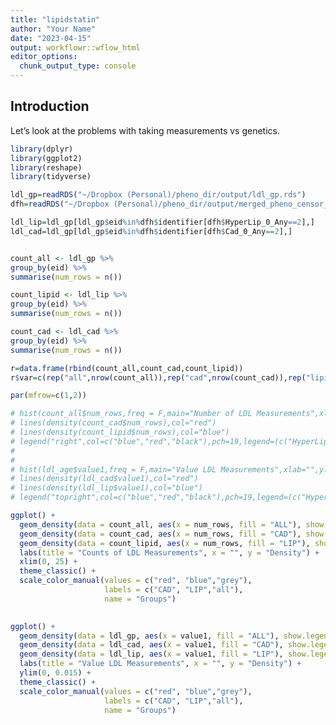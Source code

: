 ```yaml
---
title: "lipidstatin"
author: "Your Name"
date: "2023-04-15"
output: workflowr::wflow_html
editor_options:
  chunk_output_type: console
---
```


## Introduction


Let's look at the problems with taking measurements vs genetics.

```r
library(dplyr)
library(ggplot2)
library(reshape)
library(tidyverse)

ldl_gp=readRDS("~/Dropbox (Personal)/pheno_dir/output/ldl_gp.rds")
dfh=readRDS("~/Dropbox (Personal)/pheno_dir/output/merged_pheno_censor_final.rds")

ldl_lip=ldl_gp[ldl_gp$eid%in%dfh$identifier[dfh$HyperLip_0_Any==2],]
ldl_cad=ldl_gp[ldl_gp$eid%in%dfh$identifier[dfh$Cad_0_Any==2],]


count_all <- ldl_gp %>%
group_by(eid) %>%
summarise(num_rows = n())

count_lipid <- ldl_lip %>%
group_by(eid) %>%
summarise(num_rows = n())

count_cad <- ldl_cad %>%
group_by(eid) %>%
summarise(num_rows = n())

r=data.frame(rbind(count_all,count_cad,count_lipid))
r$var=c(rep("all",nrow(count_all)),rep("cad",nrow(count_cad)),rep("lipid",nrow(count_lipid)))

par(mfrow=c(1,2))

# hist(count_all$num_rows,freq = F,main="Number of LDL Measurements",xlab="",nclass=100)
# lines(density(count_cad$num_rows),col="red")
# lines(density(count_lipid$num_rows),col="blue")
# legend("right",col=c("blue","red","black"),pch=19,legend=(c("HyperLip","Cad","All")),title = "Population")
# 
# 
# hist(ldl_age$value1,freq = F,main="Value LDL Measurements",xlab="",ylim=c(0,0.015))
# lines(density(ldl_cad$value1),col="red")
# lines(density(ldl_lip$value1),col="blue")
# legend("topright",col=c("blue","red","black"),pch=19,legend=(c("HyperLip","Cad","All")),title = "Population")

ggplot() +
  geom_density(data = count_all, aes(x = num_rows, fill = "ALL"), show.legend = TRUE)+
  geom_density(data = count_cad, aes(x = num_rows, fill = "CAD"), show.legend = TRUE) +
  geom_density(data = count_lipid, aes(x = num_rows, fill = "LIP"), show.legend = TRUE) +
  labs(title = "Counts of LDL Measurements", x = "", y = "Density") +
  xlim(0, 25) +
  theme_classic() +
  scale_color_manual(values = c("red", "blue","grey"), 
                     labels = c("CAD", "LIP","all"), 
                     name = "Groups")

  
ggplot() +
  geom_density(data = ldl_gp, aes(x = value1, fill = "ALL"), show.legend = TRUE)+
  geom_density(data = ldl_cad, aes(x = value1, fill = "CAD"), show.legend = TRUE) +
  geom_density(data = ldl_lip, aes(x = value1, fill = "LIP"), show.legend = TRUE) +
  labs(title = "Value LDL Measurements", x = "", y = "Density") +
  ylim(0, 0.015) +
  theme_classic() +
  scale_color_manual(values = c("red", "blue","grey"), 
                     labels = c("CAD", "LIP","all"), 
                     name = "Groups")
```

